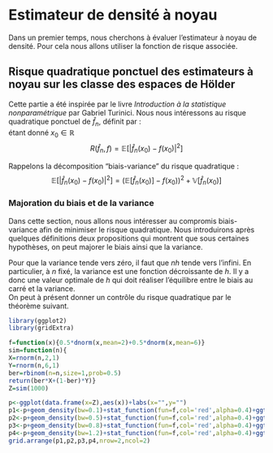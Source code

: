 # Estimateur de densité à noyau 

Dans un premier temps, nous cherchons à évaluer l'estimateur à noyau de densité. Pour cela nous allons utiliser la fonction de risque associée.

## Risque quadratique ponctuel des estimateurs à noyau sur les classe des espaces de Hölder
  Cette partie a été inspirée par le livre *Introduction à la statistique nonparamétrique* par Gabriel Turinici.
  Nous nous intéressons au risque quadratique ponctuel de $\hat{f}_n$, définit par :   
étant donné $x_0 \in \mathbb{R}$ 
$$
R(\hat {f}_n, f) = \mathbb{E}[|\hat {f}_n(x_0) - f(x_0)|^2]
$$
\begin{rem}
  La fonction de risque associée nous permet de comparer l'estimateur $\hat f$ et  f.\newline
On cherche à minimiser ce risque associé (i.e tend vers 0 pour un nombre d'observations assez grand).\newline
\end{rem}

 Rappelons la décomposition "biais-variance" du risque quadratique :
$$
\mathbb{E}[|\hat {f}_n(x_0) - f(x_0)|^2] = (\mathbb{E}[\hat {f}_n(x_0)] - f(x_0))^2 + \mathbb{V}[\hat {f}_n(x_0)]
$$

  
### Majoration du biais et de la variance

  Dans cette section, nous allons nous intéresser au compromis biais-variance afin de minimiser le risque quadratique.
Nous introduirons après quelques définitions deux propositions qui montrent que sous certaines hypothèses, on peut majorer le biais ainsi que la variance.\newline

\begin{dfn} Pour tout $\beta > 0$ et $L > 0$, on définit la classe de Hölder de régularité $\beta$ et de rayon $L$ par

$$
\begin{aligned}
  \Sigma(\beta,L)= ~\{&f:\mathbb{R} \longrightarrow \mathbb{R}\ \text{t.q.}\ f\ \text{est} \left\lfloor{\beta}\right\rfloor\ \text{fois dérivable et} \\
 & \forall\ (x,y) \in \mathbb{R}_2\ ~ \mid f^{\left\lfloor{\beta}\right\rfloor}(y)-f^{\left\lfloor{\beta}\right\rfloor}(x)\mid \leq L{\mid x-y\mid}^{\beta - \left\lfloor{\beta}\right\rfloor}\}
 \end{aligned}
$$

On notera $\Sigma_d(\beta,L)$ l'intersection de $\Sigma(\beta,L)$ et l'ensemble des densités.

\end{dfn}
\begin{rem}   
 - Si $\beta = 1$ on obtient l'ensemble des fonctions L-lipschitziennes.\newline
 - Si $\beta > 1$ alors $f'\in \Sigma(\beta-1,L)$.
\end{rem}
\begin{prop} (admise) Soit $\beta > 0$ et $L > 0$, il existe une constante $M(\beta, L)$ telle que

$$
\underset{f \in \Sigma_d(\beta,L)}{sup}{\parallel f \parallel}_{\infty}= \underset{x \in \mathbb{R}}{sup}\ \underset{f \in \Sigma_d(\beta,L)}{sup}f(x) \leq M(\beta,L)
$$
\end{prop}

\begin{dfn} Soit $\ell \in \mathbb{N^*}$. On dit que le noyau $K$ est d'ordre $\ell$ si $u^jK(u)$ est intégrable et 
$\int u^jK(u)du =  0,\   \ j = {1,...,\ell}$

\end{dfn}
\begin{prop}: Si $f \in \Sigma(\beta,L)$ avec $\beta > 0$ et $L > 0$ et si $K$ est un noyau d'ordre $\ell = \left\lfloor{\beta}\right\rfloor$ tel que $\int |{u}^{\beta}|\,.|{K(u)}|~du < \infty$ alors pour tout $x_0 \in \mathbb{R}$, et pour tout $h>0$ le biais peut être borné comme suit :

$$
|\mathbb{E}[\hat{f}_n(x_0)] - f(x_0)|\leqslant \frac{h^{\beta}L}{\ell!}\int|u|^{\beta}|K(u)|du
$$
\end{prop}
  
\begin{demo} On a
$$
\begin{aligned}
\mathbb E\left\lgroup \hat f_n(x_0) \right\rgroup&=\mathbb E\left\lgroup\frac{1}{n}\sum_{i=1}^n \frac{1}{h}K\left(\frac{X_i-x_0}{h}\right)\right\rgroup \\
&=\mathbb E\left\lgroup \frac{1}{h}K\left(\frac{X_1-x_0}{h}\right)\right\rgroup \\
&=\frac{1}{h}\int K\left(\frac{u-x_0}{h}\right)f(u)du  \\
&=\int K(v)f(x_0+hv)dv,\  (en\ posant\ v=\frac{u-x_0}{h}).
\end{aligned}
$$
De plus
$$
f(x_0)=f(x_0)\times 1 = f(x_0) \int K(v)dv.
$$
Comme $f \in \Sigma(\beta, L)$, f admet $\left\lfloor{\beta} \right \rfloor$ dérivées et par un développement de Taylor-Lagrange on a, pour tout $x \in \mathbb R$,

$$
f(x)= \sum_{i=1}^{\ell-1}\frac{(x-x_0)^k}{k!}f^{(k)}(x_0)+\frac{(x-x_0)^\ell}{\ell!}f^{(\ell)}(x_0+\zeta (x-x_0))
$$  

avec $\zeta \in ]0,1[$. Autrement dit on a, avec $x= x_0+hv$,
$$
f(x_0+hv)-f(x_0)=\sum_{i=1}^{\ell-1}\frac{(hv)^k}{k!}f^{(k)}(x_0)+f^{(\ell)}(x_0+hv\zeta)\frac{(hv)}{\ell !}
$$  
pour un certain $\zeta \in ]0,1[$. Donc


$$
\begin{aligned}
\int K(v)\lgroup f(x_0+hv)-f(x_0)\rgroup dv &= \int K(v)\left\lgroup\sum_{i=1}^{\ell - 1}f^{(k)}(x_0)+f^{(\ell)}(x_0+hv\zeta)\frac{(hv)^{\ell}}{\ell !}\right\rgroup dv \\
&=\frac{h^{\ell}}{\ell !}\int K(v)v^{\ell}f^{(\ell)}(x_0+hv\zeta)dv
\end{aligned}
$$

Comme $K$ est d'ordre $\ell$, on a aussi $\int K(v)v^{\ell}f'^{(\ell)}(x_0)dv=0$. Donc on a
$$
\int K(v)\lgroup f(x_0+hv)-f(x_0)\rgroup dv = \frac{h^{\ell}}{\ell !}\int K(v)v^{(\ell)}\lgroup f^{(\ell)}(x_0 + hv\zeta)-f^{(\ell)}(x_0)\rgroup dv
$$
Or, $f \in \Sigma(\beta, L)$, on a donc $\mid f^{(\ell)}(x_0+hv\zeta)-f^{(\ell)}(x_0)\mid \leq L|hv|^{\beta-\ell}$. Et finalement
$$
\mid \int K(v)\lgroup f(x_0+hv\zeta)-f(x_0)\rgroup dv \mid \leq \frac{h^{\ell}}{\ell !}\int \mid K(v) \mid |v|^{\ell}L|hv|^{\beta-\ell}dv
$$

ce qui signifie que
$$
|\mathbb E \lgroup\hat f_n(x_0)-f(x_0)| \leq \frac{h^{\beta}L}{\ell !}\int |K(v)||v|^{\beta}dv
$$
\end{demo}

\begin{prop} Si $f$ est bornée et si $K$ est de carré intégrable alors 

$$
\mathbb{V}(\hat {f}_n(x_0)) \leqslant \frac{\begin{Vmatrix}f\end{Vmatrix}_{\infty}\begin{Vmatrix}K\end{Vmatrix}^2_2}{nh}
$$

En particulier, si $f \in \Sigma(\beta,L)$ alors

$$
\mathbb{V}(\hat {f}_n(x_0)) \leqslant \frac{M(\beta, L)\begin{Vmatrix}K\end{Vmatrix}^2_2}{nh}
$$

\end{prop}
\begin{demo}
$$
\begin{aligned}
\mathbb{V}\left(\hat {f}_n(x_0)\right) &= \mathbb{V}\left(\frac{1}{nh}\sum_{i=1}^nK\left(\frac{X_i-x_0}{h}\right)\right) 
=\sum_{i=1}^n\mathbb{V}\left(\frac{1}{nh}K\left(\frac{X_i-x_0}{h}\right)\right) \\
&=\sum_{i=1}^n\frac{1}{n^2h^2}\mathbb{V}\left(K\left(\frac{X_i-x_0}{h}\right)\right) 
=\frac{1}{nh^2}\mathbb{V}\left(K\left(\frac{X_1-x_0}{h}\right)\right) \\
&\leqslant \frac{1}{nh^2}\mathbb{E}\left(K^2\left(\frac{X_1-x_0}{h}\right)\right) 
=\frac{1}{nh^2}\int K^2\left(\frac{u-x_0}{h}\right)f(u)du \\
&\leqslant\frac{1}{nh}\int K^2(v)f(x_0 +vh)dv \leqslant\frac{1}{nh}\int K^2(v)\parallel f \parallel_\infty dv
\end{aligned}
$$ 

Et enfin, on utilise la proposition 1 : il existe une constante positive $M(\beta,L)$ tel que $\begin{Vmatrix}f\end{Vmatrix}_{\infty} \leqslant M(\beta, L)$. Ceci implique que :
$$
 \mathbb{V}(\hat {f}_n(x_0))\leqslant\frac{1}{nh}M(\beta, L)\int K^2(v)dv 
$$ 
 \end{demo}
 
Pour que la variance tende vers zéro, il faut que $nh$ tende vers l'infini. En particulier, à $n$ fixé, la variance est une fonction décroissante de $h$. Il y a donc une valeur optimale de $h$ qui doit réaliser l'équilibre entre le biais au carré et la variance.  
On peut à présent donner un contrôle du risque quadratique par le théorème suivant.  
\begin{thm} Soit $\beta>0$ et $L>0$ et $K$ un noyau de carré intégrable et d'ordre $\left\lfloor{\beta}\right\rfloor$ tel que $\int |u^{\beta}|\,.|K(u)|du<\infty$. Alors, en choisissant une fenêtre de la forme $h=cn^{-\frac{1}{2\beta+1}}$ avec une constante $c>0$, on obtient pour tout $x_0 \in \mathbb{R}$,

$$ 
R(\hat {f}_n(x_0)),\Sigma_d(\beta, L)):= \underset{f\in\Sigma_d(\beta,L)}{sup}\mathbb{E}[|\hat {f}_n(x_0)-f(x_0)|^2]\leqslant Cn^{-\frac{2\beta}{2\beta+1}}
$$ 
 où $C$ est une constante dépendant de $L,~\beta,~ c$ et $K$.
 \end{thm}
\begin{demo}
  On a :
$$
 R(\hat {f}_n(x_0),f(x_0))= \text{Biais}^2 + \text{Variance}
$$ 

Si nous nous référons aux deux propositions précédentes, nous pouvons écrire :
$$
 R(\hat {f}_n(x_0),f(x_0))\leqslant \left(\frac{h^{\beta}L}{l!}\int |u|^{\beta}|K(u)|du\right)^2 + \frac{M(\beta,L)\begin{Vmatrix}K\end{Vmatrix}_2^2}{nh}
$$

On cherche ensuite la fenêtre $h$ qui minimise cette quantité.Comme on cherche la vitesse de convergence en $h$, on utilisera la notation $c_1=(\frac{L}{l!}\int |u|^{\beta}|K(u)|du)^2$ et $c_2=M(\beta,L)\begin{Vmatrix}K\end{Vmatrix}_2^2$ qui ne dépendent pas de $h$. On doit alors minimiser en $h$ la quantité :
$$
  c_1h^{2\beta}+\frac{c_2}{nh}
$$

On a une somme d'une quantité croissante et une quantité décroissante en $h$. On cherche la fenêtre $h$ qui nous donne l'ordre minimal du risque. Quand $h$ est trop grand, le biais est trop grand, et quand $h$ est trop petit, c'est la variance qui est trop grande (voir exemple ci-dessous). On cherche donc la fenêtre $h$ qui réalise un équilibre entre le biais au carré et la variance :

$$ 
  h^{2\beta}\approx\frac{1}{nh}
$$
où le signe $\approx$ signifie ici "de l'ordre de". Cela donne :

$$
  h\approx n^{-\frac{1}{2\beta +1}}
$$

Autrement dit, pour une fenêtre $h$ de l'ordre de $n^{-\frac{1}{2\beta+1}}$, le biais au carré et la variance sont de même ordre. Plus exactement, on choisit la fenêtre $h_*=cn^{-\frac{1}{2\beta+1}}$, avec $c$ une constante strictement positive, on a :
$$
  \text{Biais au carré} \approx h_{*}^{2\beta}\approx \text{Variance} \approx \frac{1}{nh_{*}}
$$

De plus, on a alors :
$$
  h_* \approx n^{-\frac{2\beta}{2\beta + 1}}
$$

Autrement dit, il existe une certaine constante $C$ telle que, pour cette fenêtre $h_*$, on a :
$$
  R(\hat {f}_n(x_0),\sum_d(\beta,L))\leqslant Cn^{\frac{-2\beta}{2\beta + 1}}
$$

  Cette fenêtre est donc optimale à une constante près (si on change $c$, on change $C$ ça ne change pas le taux qui est $n^{\frac{-2\beta}{2\beta+1}}$).\newline
\end{demo}

\begin{cmtr} 
 * L'estimateur dépend de $\beta$ à travers la fenêtre $h$. Or, sans connaissance à priori sur les propriétés de la fonction $f$, on ne peut donc pas utiliser cet estimateur. On essaie alors de trouver un choix de fenêtre ne dépendant que des données et qui soit aussi performant (ou presque) que l'estimateur utilisant cette fenêtre optimale. A ce sujet, on introduira plus loin un choix de fenêtre ne dépendant que des données et qui est basé sur ce qu'on appelle la validation croisée (ou "cross validation" en Anglais).  \newline
 * Le biais au carré tend vers zéro à la vitesse $h^{2\beta}$. Plus la fonction $f$ est régulière, plus le biais tend vite vers zéro (à condition bien sûr que l'ordre du noyau soit suffisamment grand). Nous en déduisons la convergence de l'espérance de l'estimateur à noyau $\hat {f}_n$ vers la fonction $f$. Et donc, l'estimateur à noyau est asymptotiquement sans biais, $\hat {f}_n$ est donc consistant.

\end{cmtr}

\begin{exem} (Simulation numérique)
Nous estimons la fonction densité d'une somme de deux variables gaussiennes ci-contre avec la méthode à noyau avec différentes fenêtres.
$$
f(x)=\frac{1}{2}\frac{1}{\sqrt{2\pi}}(exp(-\frac{(x-2)^2}{2})+exp(-\frac{(x-6)^2}{2}))
$$
On va en fait utiliser `ggplot` pour représenter l'estimateur à noyau. La fonction qui permet de dessiner l'estimateur à noyau est `geom_density`. Le paramètre représentant le fenêtre h rappelle `bw` (comme bandwidth en Anglais).
\end{exem} 
```r
library(ggplot2)
library(gridExtra)

f=function(x){0.5*dnorm(x,mean=2)+0.5*dnorm(x,mean=6)}
sim=function(n){
X=rnorm(n,2,1)
Y=rnorm(n,6,1)
ber=rbinom(n=n,size=1,prob=0.5)
return(ber*X+(1-ber)*Y)}
Z=sim(1000)
```


```r
p<-ggplot(data.frame(x=Z),aes(x))+labs(x="",y="")
p1<-p+geom_density(bw=0.1)+stat_function(fun=f,col='red',alpha=0.4)+ggtitle("h=0.1")
p2<-p+geom_density(bw=0.5)+stat_function(fun=f,col='red',alpha=0.4)+ggtitle("h=0.5")
p3<-p+geom_density(bw=0.8)+stat_function(fun=f,col='red',alpha=0.4)+ggtitle("h=0.8")
p4<-p+geom_density(bw=1.2)+stat_function(fun=f,col='red',alpha=0.4)+ggtitle("h=1.3")
grid.arrange(p1,p2,p3,p4,nrow=2,ncol=2)
```
